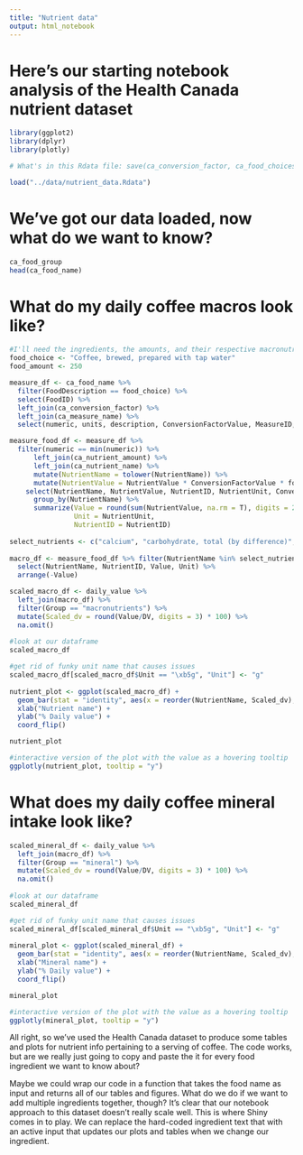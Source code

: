 ```yaml
---
title: "Nutrient data"
output: html_notebook
---
```


# Here's our starting notebook analysis of the Health Canada nutrient dataset

```r
library(ggplot2)
library(dplyr)
library(plotly)

# What's in this Rdata file: save(ca_conversion_factor, ca_food_choices, ca_food_group, ca_food_name, ca_food_source, ca_measure_name, ca_nutrient_amount, ca_nutrient_name, ca_nutrient_source, ca_refuse_amount, ca_refuse_name, ca_yield_amount, ca_yield_name, daily_value, file = "nutrient_data.Rdata")

load("../data/nutrient_data.Rdata")
```

# We've got our data loaded, now what do we want to know?

```r

ca_food_group
head(ca_food_name)

```

# What do my daily coffee macros look like?
```r

#I'll need the ingredients, the amounts, and their respective macronutrients
food_choice <- "Coffee, brewed, prepared with tap water"
food_amount <- 250

measure_df <- ca_food_name %>%
  filter(FoodDescription == food_choice) %>% 
  select(FoodID) %>%
  left_join(ca_conversion_factor) %>% 
  left_join(ca_measure_name) %>% 
  select(numeric, units, description, ConversionFactorValue, MeasureID, FoodID) 

measure_food_df <- measure_df %>%
  filter(numeric == min(numeric)) %>%
      left_join(ca_nutrient_amount) %>%
      left_join(ca_nutrient_name) %>%
      mutate(NutrientName = tolower(NutrientName)) %>%
      mutate(NutrientValue = NutrientValue * ConversionFactorValue * food_amount / numeric) %>%
    select(NutrientName, NutrientValue, NutrientID, NutrientUnit, ConversionFactorValue, FoodID) %>% 
      group_by(NutrientName) %>% 
      summarize(Value = round(sum(NutrientValue, na.rm = T), digits = 2),
                Unit = NutrientUnit,
                NutrientID = NutrientID)
  
select_nutrients <- c("calcium", "carbohydrate, total (by difference)", "cholesterol", "energy (kilocalories)", "fat (total lipids)", "fatty acids, saturated, total", "fatty acids, trans, total", "fibre, total dietary", "iron", "protein", "retinol activity equivalents", "sodium", "sugars, total", "vitamin c")
   
macro_df <- measure_food_df %>% filter(NutrientName %in% select_nutrients) %>%
  select(NutrientName, NutrientID, Value, Unit) %>%
  arrange(-Value)

scaled_macro_df <- daily_value %>% 
  left_join(macro_df) %>%
  filter(Group == "macronutrients") %>%
  mutate(Scaled_dv = round(Value/DV, digits = 3) * 100) %>%
  na.omit()
  
#look at our dataframe
scaled_macro_df

#get rid of funky unit name that causes issues
scaled_macro_df[scaled_macro_df$Unit == "\xb5g", "Unit"] <- "g"
  
nutrient_plot <- ggplot(scaled_macro_df) +
  geom_bar(stat = "identity", aes(x = reorder(NutrientName, Scaled_dv), Scaled_dv)) +
  xlab("Nutrient name") +
  ylab("% Daily value") +
  coord_flip()

nutrient_plot

#interactive version of the plot with the value as a hovering tooltip
ggplotly(nutrient_plot, tooltip = "y")

```

# What does my daily coffee mineral intake look like?
```r

scaled_mineral_df <- daily_value %>% 
  left_join(macro_df) %>%
  filter(Group == "mineral") %>%
  mutate(Scaled_dv = round(Value/DV, digits = 3) * 100) %>%
  na.omit()
  
#look at our dataframe
scaled_mineral_df

#get rid of funky unit name that causes issues
scaled_mineral_df[scaled_mineral_df$Unit == "\xb5g", "Unit"] <- "g"
  
mineral_plot <- ggplot(scaled_mineral_df) +
  geom_bar(stat = "identity", aes(x = reorder(NutrientName, Scaled_dv), Scaled_dv)) +
  xlab("Mineral name") +
  ylab("% Daily value") +
  coord_flip()

mineral_plot

#interactive version of the plot with the value as a hovering tooltip
ggplotly(mineral_plot, tooltip = "y")

```

All right, so we've used the Health Canada dataset to produce some tables and plots for nutrient info pertaining to a serving of coffee. The code works, but are we really just going to copy and paste the it for every food ingredient we want to know about? 

Maybe we could wrap our code in a function that takes the food name as input and returns all of our tables and figures. What do we do if we want to add multiple ingredients together, though? It's clear that our notebook approach to this dataset doesn't really scale well. This is where Shiny comes in to play. We can replace the hard-coded ingredient text that with an active input that updates our plots and tables when we change our ingredient.

